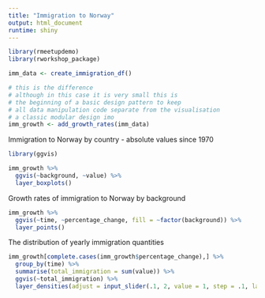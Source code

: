 ```yaml
---
title: "Immigration to Norway"
output: html_document
runtime: shiny
---
```


```r

library(rmeetupdemo)
library(rworkshop_package)

imm_data <- create_immigration_df()

# this is the difference
# although in this case it is very small this is
# the beginning of a basic design pattern to keep
# all data manipulation code separate from the visualisation
# a classic modular design imo
imm_growth <- add_growth_rates(imm_data)

```

Immigration to Norway by country - absolute values since 1970

```r

library(ggvis)

imm_growth %>% 
  ggvis(~background, ~value) %>% 
  layer_boxplots()

```

Growth rates of immigration to Norway by background

```r

imm_growth %>% 
  ggvis(~time, ~percentage_change, fill = ~factor(background)) %>% 
  layer_points()

```

The distribution of yearly immigration quantities

```r

imm_growth[complete.cases(imm_growth$percentage_change),] %>%
  group_by(time) %>%
  summarise(total_immigration = sum(value)) %>%
  ggvis(~total_immigration) %>%
  layer_densities(adjust = input_slider(.1, 2, value = 1, step = .1, label = "Bandwidth adjustment"))

```
